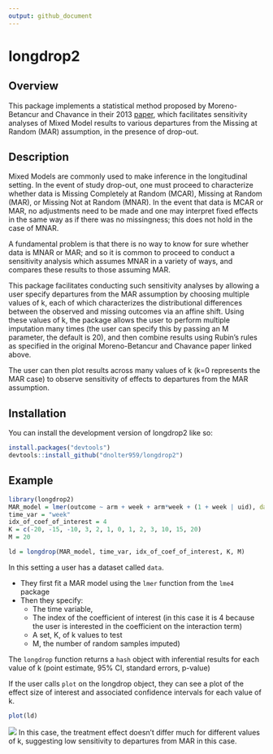 ```yaml
---
output: github_document
---
```


# longdrop2

## Overview

This package implements a statistical method proposed by Moreno-Betancur and Chavance in their 2013 [paper](https://journals.sagepub.com/doi/10.1177/0962280213490014), which facilitates sensitivity analyses of Mixed Model results to various departures from the Missing at Random (MAR) assumption, in the presence of drop-out.  

## Description

Mixed Models are commonly used to make inference in the longitudinal setting. In the event of study drop-out, one must proceed to characterize whether data is Missing Completely at Random (MCAR), Missing at Random (MAR), or Missing Not at Random (MNAR). In the event that data is MCAR or MAR, no adjustments need to be made and one may interpret fixed effects in the same way as if there was no missingness; this does not hold in the case of MNAR. 

A fundamental problem is that there is no way to know for sure whether data is MNAR or MAR; and so it is common to proceed to conduct a sensitivity analysis which assumes MNAR in a variety of ways, and compares these results to those assuming MAR.

This package facilitates conducting such sensitivity analyses by allowing a user specify departures from the MAR assumption by choosing multiple values of k, each of which characterizes the distributional differences between the observed and missing outcomes via an affine shift. Using these values of k, the package allows the user to perform multiple imputation many times (the user can specify this by passing an M parameter, the default is 20), and then combine results using Rubin's rules as specified in the original Moreno-Betancur and Chavance paper linked above. 

The user can then plot results across many values of k (k=0 represents the MAR case) to observe sensitivity of effects to departures from the MAR assumption.

## Installation

You can install the development version of longdrop2 like so:

``` r
install.packages("devtools")
devtools::install_github("dnolter959/longdrop2")
```

## Example

```r
library(longdrop2)
MAR_model = lmer(outcome ~ arm + week + arm*week + (1 + week | uid), data = data)
time_var = "week"
idx_of_coef_of_interest = 4
K = c(-20, -15, -10, 3, 2, 1, 0, 1, 2, 3, 10, 15, 20)
M = 20

ld = longdrop(MAR_model, time_var, idx_of_coef_of_interest, K, M)
```

In this setting a user has a dataset called `data`. 

- They first fit a MAR model using the `lmer` function from the `lme4` package
- Then they specify:
  - The time variable, 
  - The index of the coefficient of interest (in this case it is 4 because the user is interested in the coefficient on the interaction term)
  - A set, K, of k values to test
  - M, the number of random samples imputed)

The `longdrop` function returns a `hash` object with inferential results for each value of k (point estimate, 95% CI, standard errors, p-value)

If the user calls `plot` on the longdrop object, they can see a plot of the effect size of interest and associated confidence intervals for each value of k. 

```r
plot(ld)
```

![](man/figures/effect-by-k.png)
In this case, the treatment effect doesn't differ much for different values of k, suggesting low sensitivity to departures from MAR in this case. 
